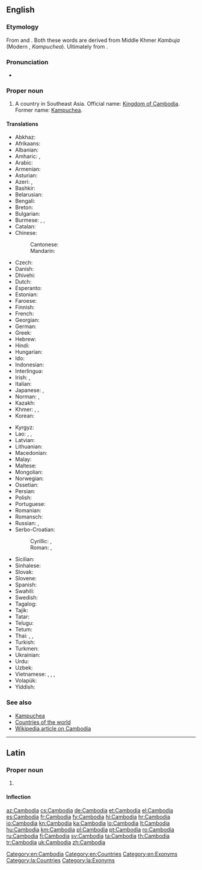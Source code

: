 ==English==
{{wikipedia}}

===Etymology===
From {{etyl|fr|en}} {{term|Cambodge|lang=fr}} and {{etyl|pt|en}} {{term|Camboja|lang=pt}}. Both these words are derived from Middle Khmer ''Kambuja'' (Modern {{etyl|km|en}}, ''Kampuchea''). Ultimately from {{etyl|sa|en}} {{term|काम्बोज|tr=kāmbōja|lang=sa||a tribe mentioned in Hindu scripture}}.

===Pronunciation===
* {{audio|En-us-Cambodia.ogg|Audio (US)|lang=en}}

===Proper noun===
{{en-proper noun}}

# A country in Southeast Asia. Official name: [[Kingdom of Cambodia]]. Former name: [[Kampuchea]].

====Translations====
{{trans-top|country in Southeast Asia}}
* Abkhaz: {{t|ab|Камбоџа|sc=Cyrl}}
* Afrikaans: {{t|af|Kambodja}}
* Albanian: {{t|sq|Kamboxhia|f}}
* Amharic: {{t|am|ካምቦዲያ|sc=Ethi}}, {{t|am|ካምቦድያ|sc=Ethi}}
* Arabic: {{t|ar|كامبوديا|f|tr=kambūdiya, kambodiya}}
* Armenian: {{t|hy|Կամբոջա}}
* Asturian: {{t+|ast|Camboya}}
* Azeri: {{t|az|Kamboca}}, {{t|az|Kamboçiya}}
* Bashkir: {{t|ba|Камбоджа|sc=Cyrl}}
* Belarusian: {{t|be|Камбо́джа|f|sc=Cyrl}}
* Bengali: {{t|bn|কম্বোডিয়া|tr=kômboḑiya}}
* Breton: {{t|br|Kambodja}}
* Bulgarian: {{t+|bg|Камбо́джа|f|sc=Cyrl}}
* Burmese: {{t|my|ကမ္ဘောဒီးယားနိုင်ငံ|sc=Mymr}}, {{t|my|ကမ္ဘောဒီးယား|sc=Mymr}}, {{t|my|ကမ္ဗောဒီးယား|sc=Mymr}}
* Catalan: {{t+|ca|Cambodja|f}}
* Chinese:
*: Cantonese: {{t|yue|柬埔寨|tr=gaan2 bou3 zaai6|sc=Hani}}
*: Mandarin: {{t+|cmn|柬埔寨|tr=Jiǎnpǔzhài|sc=Hani}}
* Czech: {{t+|cs|Kambodža|f}}
* Danish: {{t|da|Cambodja}}
* Dhivehi: {{t|dv|ކެމްބޯޑިއާ|sc=Thaa}}
* Dutch: {{t+|nl|Cambodja}}
* Esperanto: {{t|eo|Kamboĝo}}
* Estonian: {{t+|et|Kambodža}}
* Faroese: {{t|fo|Kambodja|n}}
* Finnish: {{t+|fi|Kambodža}}
* French: {{t+|fr|Cambodge|m}}
* Georgian: {{t|ka|კამბოჯა|sc=Geor}}
* German: {{t+|de|Kambodscha|n}}
* Greek: {{t+|el|Καμπότζη|f}}
* Hebrew: {{t|he|קמבודיה|f|tr=qambodia}}
* Hindi: {{t+|hi|कम्बोडिया|m|tr=kamboḍiyā}}
* Hungarian: {{t+|hu|Kambodzsa}}
* Ido: {{t+|io|Kambodja}}
* Indonesian: {{t|id|Kamboja}}
* Interlingua: {{t|ia|Cambodia}}
* Irish: {{t|ga|Cambóid|f|alt=An Chambóid}}, {{t|ga|Ríocht na Cambóide|f}}
* Italian: {{t|it|Cambogia|f}}
* Japanese: {{t|ja|カンボディア|tr=Kambodia}}, {{t+|ja|カンボジア|tr=Kambojia}}
* Norman: {{t|nrf|Cambodge|f}}, {{t|nrf|Cambodia|f}}
* Kazakh: {{t+|kk|Камбоджа|sc=Cyrl}}
* Khmer: {{t|km|ប្រទេសកម្ពុជា|tr=bprədtēh gəmbpŭjīə|sc=Khmr}}, {{t|km|ស្រុកខ្មែរ|tr=srok kmae|sc=Khmr}}, {{t+|km|កម្ពុជា|tr=gəmbpŭjīə|sc=Khmr}}
* Korean: {{t+|ko|캄보디아|sc=Hang}}
{{trans-mid}}
* Kyrgyz: {{t|ky|Камбоджа|sc=Cyrl}}
* Lao: {{t|lo|ກຳພູຊາ|sc=Laoo}}, {{t+|lo|ກຳປູເຈຍ|sc=Laoo}}, {{t|lo|ປະເທດກຳປູເຈຍ|sc=Laoo}}
* Latvian: {{t+|lv|Kambodža|f}}
* Lithuanian: {{t+|lt|Kambodža|f}}
* Macedonian: {{t+|mk|Камбо́џа|f}}
* Malay: {{t|ms|Kemboja}}
* Maltese: {{t|mt|Kambodja|alt=il-Kambodja|f}}
* Mongolian: {{t|mn|Камбож|sc=Cyrl}}
* Norwegian: {{t+|no|Kambodsja}}
* Ossetian: {{t|os|Камбоджӕ|sc=Cyrl}}
* Persian: {{t+|fa|کامبوج|tr=kâmbuj}}
* Polish: {{t+|pl|Kambodża|f}}
* Portuguese: {{t+|pt|Camboja|f}}
* Romanian: {{t|ro|Cambodgia|f}}
* Romansch: {{t|rm|Cambodscha|f}}
* Russian: {{t+|ru|Камбо́джа|f}}, {{qualifier|former name}} {{t|ru|Кампу́чи́я|f}}
* Serbo-Croatian:
*: Cyrillic: {{t|sh|Камбоџа|f}}, {{qualifier|old name}} {{t|sh|Кампучија|f}}
*: Roman: {{t+|sh|Kambodža|f}}, {{qualifier|old name}} {{t|sh|Kampučija|f}}
* Sicilian: {{t|scn|Camboggia|f}}
* Sinhalese: {{t|si|කාම්‍බෝජය|sc=Sinh}}
* Slovak: {{t|sk|Kambodža|f}}
* Slovene: {{t+|sl|Kambodža|f}}
* Spanish: {{t+|es|Camboya|f}}
* Swahili: {{t|sw|Kamboja}}
* Swedish: {{t+|sv|Kambodja}}
* Tagalog: {{t|tl|Kambodya}}
* Tajik: {{t|tg|Камбоҷа|sc=Cyrl}}
* Tatar: {{t|tt|Камбоҗа|sc=Cyrl}}
* Telugu: {{t+|te|కంబోడియా}}
* Tetum: {{t|tet|kamboja}}
* Thai: {{qualifier|official}} {{t+|th|กัมพูชา|tr=gampoochaa}}, {{t+|th|ประเทศกัมพูชา|tr=prathet gampoochaa|sc=Thai}}, {{qualifier|dialect}} {{t+|th|เขมร|tr=khamen}}
* Turkish: {{t+|tr|Kamboçya}}
* Turkmen: {{t|tk|Kamboja}}
* Ukrainian: {{t+|uk|Камбо́джа|f|sc=Cyrl}}
* Urdu: {{t|ur|کمبوڈیا|m|tr=kamboḍiyā|sc=ur-Arab}}
* Uzbek: {{t+|uz|Kambodja}}
* Vietnamese: {{t+|vi|Campuchia}}, {{t|vi|nước Campuchia}}, {{t|vi|Căm Bốt}}, {{t+|vi|Cao Miên}}
* Volapük: {{t+|vo|Kambocän}}
* Yiddish: {{t|yi|קאַמבאָדזשע|sc=Hebr}}
{{trans-bottom}}

===See also===
* [[Kampuchea]] {{qualifier|former English name}}
* [[Appendix:Countries of the world|Countries of the world]]
* [[w:Cambodia|Wikipedia article on Cambodia]]

[[Category:en:Cambodia]]
[[Category:en:Countries]]
[[Category:en:Exonyms]]

----

==Latin==
{{wikipedia|lang=la}}

===Proper noun===
{{la-proper noun|Cambodia|Cambodiae|Cambodiae|f|first}}

# {{l|en|Cambodia}}

====Inflection====
{{la-decl-1st-loc|num=sg|Cambodi}}

[[Category:la:Countries]]
[[Category:la:Exonyms]]

[[az:Cambodia]]
[[cs:Cambodia]]
[[de:Cambodia]]
[[et:Cambodia]]
[[el:Cambodia]]
[[es:Cambodia]]
[[fr:Cambodia]]
[[fy:Cambodia]]
[[hi:Cambodia]]
[[hr:Cambodia]]
[[io:Cambodia]]
[[kn:Cambodia]]
[[ka:Cambodia]]
[[lo:Cambodia]]
[[lt:Cambodia]]
[[hu:Cambodia]]
[[km:Cambodia]]
[[pl:Cambodia]]
[[pt:Cambodia]]
[[ro:Cambodia]]
[[ru:Cambodia]]
[[fi:Cambodia]]
[[sv:Cambodia]]
[[ta:Cambodia]]
[[th:Cambodia]]
[[tr:Cambodia]]
[[uk:Cambodia]]
[[zh:Cambodia]]